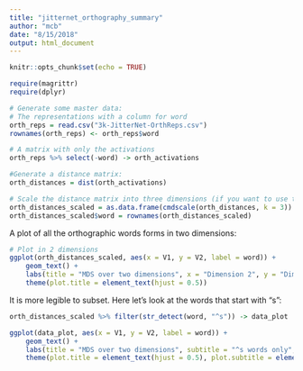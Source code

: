 ```yaml
---
title: "jitternet_orthography_summary"
author: "mcb"
date: "8/15/2018"
output: html_document
---
```


```r
knitr::opts_chunk$set(echo = TRUE)

require(magrittr)
require(dplyr)
```

```r
# Generate some master data:
# The representations with a column for word
orth_reps = read.csv("3k-JitterNet-OrthReps.csv")
rownames(orth_reps) <- orth_reps$word

# A matrix with only the activations
orth_reps %>% select(-word) -> orth_activations

#Generate a distance matrix:
orth_distances = dist(orth_activations)

# Scale the distance matrix into three dimensions (if you want to use three)
orth_distances_scaled = as.data.frame(cmdscale(orth_distances, k = 3))
orth_distances_scaled$word = rownames(orth_distances_scaled)
```


A plot of all the orthographic words forms in two dimensions:
```r
# Plot in 2 dimensions
ggplot(orth_distances_scaled, aes(x = V1, y = V2, label = word)) +
    geom_text() +
    labs(title = "MDS over two dimensions", x = "Dimension 2", y = "Dimension 3") +
    theme(plot.title = element_text(hjust = 0.5))
```

It is more legible to subset. Here let's look at the words that start with "s":

```r
orth_distances_scaled %>% filter(str_detect(word, "^s")) -> data_plot

ggplot(data_plot, aes(x = V1, y = V2, label = word)) +
    geom_text() +
    labs(title = "MDS over two dimensions", subtitle = "^s words only", x = "Dimension 2", y = "Dimension 3") +
    theme(plot.title = element_text(hjust = 0.5), plot.subtitle = element_text(hjust = 0.5))

```


